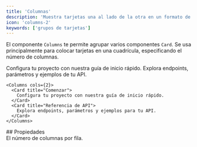 ```yaml
---
title: 'Columnas'
description: 'Muestra tarjetas una al lado de la otra en un formato de cuadrícula'
icon: 'columns-2'
keywords: ['grupos de tarjetas']
---
```


El componente `Columns` te permite agrupar varios componentes `Card`. Se usa principalmente para colocar tarjetas en una cuadrícula, especificando el número de columnas.

<Columns cols={2}>
  <Card title="Primeros pasos" icon="rocket">
    Configura tu proyecto con nuestra guía de inicio rápido.
  </Card>

  <Card title="Referencia de la API" icon="code">
    Explora endpoints, parámetros y ejemplos de tu API.
  </Card>
</Columns>

```mdx Columns example
<Columns cols={2}>
  <Card title="Comenzar">
    Configura tu proyecto con nuestra guía de inicio rápido.
  </Card>
  <Card title="Referencia de API">
    Explora endpoints, parámetros y ejemplos para tu API.
  </Card>
</Columns>
```


<div id="properties">
  ## Propiedades
</div>

<ResponseField name="cols" default={2}>
  El número de columnas por fila.
</ResponseField>